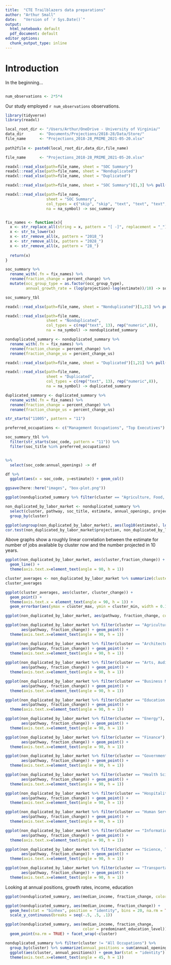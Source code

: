 ```yaml
---
title:  "CTE Trailblazers data preparations"
author: "Arthur Small"
date:   "Version of `r Sys.Date()`"
output:
  html_notebook: default
  pdf_document: default
editor_options:
  chunk_output_type: inline
---
```


# Introduction

In the beginning...



```r

```

```r
num_observations <- 2*5*4
```

Our study employed `r num_observations` observations.


```r
library(tidyverse)
library(readxl)
```

```r
local_root_dir <- "/Users/Arthur/OneDrive - University of Virginia/"
data_dir       <- "Documents/Projections/2018-28/Data/Store/"
file_name      <- "Projections_2018-28_PRIME_2021-05-20.xlsx"
 
path2file <- paste0(local_root_dir,data_dir,file_name)

file_name      <- "Projections_2018-28_PRIME_2021-05-20.xlsx"

readxl::read_xlsx(path=file_name, sheet = "SOC Summary")
readxl::read_xlsx(path=file_name, sheet = "Nonduplicated")
readxl::read_xlsx(path=file_name, sheet = "Duplicated")
```

```r
readxl::read_xlsx(path=file_name, sheet = "SOC Summary")[1,3] %>% pull() -> na_symbol

readxl::read_xlsx(path=file_name, 
                  sheet = "SOC Summary",
                  col_types = c("skip", "skip", "text", "text", "text", rep("numeric",7)),
                  na = na_symbol) -> soc_summary


fix_names <- function(x){
  x <- str_replace_all(string = x, pattern = "[ -]", replacement = "_")
  x <- str_to_lower(x)
  x <- str_remove_all(x, pattern = "2018_")
  x <- str_remove_all(x, pattern = "2028_")
  x <- str_remove_all(x, pattern = "28_")
  
  return(x)
}

soc_summary %>%
  rename_with(.fn = fix_names) %>%
  rename(fraction_change = percent_change) %>%
  mutate(occ_group_type = as.factor(occ_group_type),
         annual_growth_rate = (log(projection)-log(estimate))/10) -> soc_summary_tbl

soc_summary_tbl

readxl::read_xlsx(path=file_name, sheet = "Nonduplicated")[1,21] %>% pull() -> na_symbol

readxl::read_xlsx(path=file_name, 
                  sheet = "Nonduplicated",
                  col_types = c(rep("text", 13), rep("numeric",8)),
                  na = na_symbol) -> nonduplicated_summary

nonduplicated_summary <- nonduplicated_summary %>%
  rename_with(.fn = fix_names) %>% 
  rename(fraction_change = percent_change) %>%
  rename(fraction_change_us = percent_change_us)

readxl::read_xlsx(path=file_name, sheet = "Duplicated")[1,21] %>% pull() -> na_symbol

readxl::read_xlsx(path=file_name, 
                  sheet = "Duplicated",
                  col_types = c(rep("text", 13), rep("numeric",8)),
                  na = na_symbol) -> duplicated_summary

duplicated_summary <- duplicated_summary %>%
  rename_with(.fn = fix_names) %>% 
  rename(fraction_change = percent_change) %>%
  rename(fraction_change_us = percent_change_us)

```

```r

str_starts("11005", pattern = "11")

preferred_occupations <- c("Management Occupations", "Top Executives")

soc_summary_tbl %>% 
  filter(str_starts(soc_code, pattern = "11")) %>%
  filter(soc_title %in% preferred_occupations) 


%>%
  select(soc_code:annual_openings) -> df

df %>%
  ggplot(aes(x = soc_code, y=estimate)) + geom_col()

```
```r
ggsave(here::here("images", "box-plot.png"))
```
```r

ggplot(nonduplicated_summary %>% filter(cluster == "Agriculture, Food, and Natural Resources"), aes(pathway, fill = predominant_education_level)) + geom_bar() + theme(axis.text.x=element_text(angle = 45, h = 1))

```
```r

non_duplicated_by_labor_market <- nonduplicated_summary %>% 
  select(cluster, pathway, soc_title, estimate, annual_openings, projection, fraction_change, fraction_change_us) %>%  
  group_by(cluster)

ggplot(ungroup(non_duplicated_by_labor_market), aes(log10(estimate), log10(projection))) + geom_point() + facet_wrap(~cluster)
cor.test(non_duplicated_by_labor_market$projection, non_duplicated_by_labor_market$estimate)
```
Above graphs show a roughly linear correlation between the estimate for number of jobs available by cluster now and the number projected in 10 years. 

```r
ggplot(non_duplicated_by_labor_market, aes(cluster,fraction_change)) + 
  geom_line() + 
  theme(axis.text.x=element_text(angle = 90, h = 1))

cluster_averages <- non_duplicated_by_labor_market %>% summarize(cluster_change = mean(fraction_change), cluster_min = min(fraction_change), cluster_max = max(fraction_change))
cluster_averages

ggplot(cluster_averages, aes(cluster, cluster_change)) + 
  geom_point() + 
  theme(axis.text.x = element_text(angle = 90, h = 1)) + 
  geom_errorbar(aes(ymax = cluster_max, ymin = cluster_min, width = 0.1), color = "grey")

ggplot(non_duplicated_by_labor_market, aes(pathway, fraction_change, color = cluster)) + geom_point() 

ggplot(non_duplicated_by_labor_market %>% filter(cluster == "Agriculture, Food, and Natural Resources"), 
       aes(pathway, fraction_change)) + geom_point() + 
  theme(axis.text.x=element_text(angle = 90, h = 1))

ggplot(non_duplicated_by_labor_market %>% filter(cluster == "Architecture and Construction"), 
       aes(pathway, fraction_change)) + geom_point() + 
  theme(axis.text.x=element_text(angle = 90, h = 1))
 
ggplot(non_duplicated_by_labor_market %>% filter(cluster == "Arts, Audio/Video Technology, and Communications"), 
       aes(pathway, fraction_change)) + geom_point() + 
  theme(axis.text.x=element_text(angle = 90, h = 1)) 

ggplot(non_duplicated_by_labor_market %>% filter(cluster == "Business Management and Administration"), 
       aes(pathway, fraction_change)) + geom_point() + 
  theme(axis.text.x=element_text(angle = 90, h = 1))

ggplot(non_duplicated_by_labor_market %>% filter(cluster == "Education and Training"), 
       aes(pathway, fraction_change)) + geom_point() + 
  theme(axis.text.x=element_text(angle = 90, h = 1))

ggplot(non_duplicated_by_labor_market %>% filter(cluster == "Energy"), 
       aes(pathway, fraction_change)) + geom_point() + 
  theme(axis.text.x=element_text(angle = 90, h = 1))

ggplot(non_duplicated_by_labor_market %>% filter(cluster == "Finance"), 
       aes(pathway, fraction_change)) + geom_point() + 
  theme(axis.text.x=element_text(angle = 90, h = 1))

ggplot(non_duplicated_by_labor_market %>% filter(cluster == "Government and Public Adminstration"), 
       aes(pathway, fraction_change)) + geom_point() + 
  theme(axis.text.x=element_text(angle = 90, h = 1))

ggplot(non_duplicated_by_labor_market %>% filter(cluster == "Health Science"), 
       aes(pathway, fraction_change)) + geom_point() + 
  theme(axis.text.x=element_text(angle = 90, h = 1))

ggplot(non_duplicated_by_labor_market %>% filter(cluster == "Hospitality and Tourism"), 
       aes(pathway, fraction_change)) + geom_point() + 
  theme(axis.text.x=element_text(angle = 90, h = 1))

ggplot(non_duplicated_by_labor_market %>% filter(cluster == "Human Services"), 
       aes(pathway, fraction_change)) + geom_point() + 
  theme(axis.text.x=element_text(angle = 90, h = 1))

ggplot(non_duplicated_by_labor_market %>% filter(cluster == "Information Technology"), 
       aes(pathway, fraction_change)) + geom_point() + 
  theme(axis.text.x=element_text(angle = 90, h = 1))

ggplot(non_duplicated_by_labor_market %>% filter(cluster == "Science, Technology, Engineering, and Mathematics"), 
       aes(pathway, fraction_change)) + geom_point() + 
  theme(axis.text.x=element_text(angle = 90, h = 1))

ggplot(non_duplicated_by_labor_market %>% filter(cluster == "Transportation, Distribution, and Logistics"), 
       aes(pathway, fraction_change)) + geom_point() + 
  theme(axis.text.x=element_text(angle = 90, h = 1))  
```

Looking at annual positions, growth rates, income, education
```r
ggplot(nonduplicated_summary, aes(median_income, fraction_change, color = predominant_education_level)) + geom_point(na.rm = TRUE)

ggplot(nonduplicated_summary, aes(median_income, fraction_change)) + 
  geom_hex(stat = "binhex", position = "identity", bins = 20, na.rm = TRUE) + 
  scale_y_continuous(breaks = seq(-.5, .5, .1))

ggplot(nonduplicated_summary, aes(median_income, fraction_change, 
                                  color = predominant_education_level)) + 
  geom_point(na.rm = TRUE) + facet_wrap(~cluster)

nonduplicated_summary %>% filter(cluster != "All Occupations") %>% 
  group_by(cluster) %>% summarize(annual_positions = sum(annual_openings)) %>% 
  ggplot(aes(cluster, annual_positions)) + geom_bar(stat = "identity") + 
  theme(axis.text.x=element_text(angle = 45, h = 1))

```
